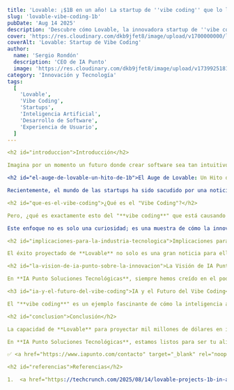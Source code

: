 ```yaml
title: 'Lovable: ¡$1B en un año! La startup de ''vibe coding'' que lo logrará.'
slug: 'lovable-vibe-coding-1b'
pubDate: 'Aug 14 2025'
description: 'Descubre cómo Lovable, la innovadora startup de ''vibe coding'', proyecta alcanzar mil millones de dólares en ingresos anuales, revolucionando el desarrollo de software al integrar emoción y experiencia de usuario.'
cover: 'https://res.cloudinary.com/dkb9jfet8/image/upload/v1700000000/lovable_vibe_coding_placeholder.png' # Placeholder: URL de la primera imagen del contenido original no proporcionada.
coverAlt: 'Lovable: Startup de Vibe Coding'
author:
  name: 'Sergio Rondón'
  description: 'CEO de IA Punto'
  image: 'https://res.cloudinary.com/dkb9jfet8/image/upload/v1739925181/sergio_gdcaeh.png'
category: 'Innovación y Tecnología'
tags:
  [
    'Lovable',
    'Vibe Coding',
    'Startups',
    'Inteligencia Artificial',
    'Desarrollo de Software',
    'Experiencia de Usuario',
  ]
---

<h2 id="introduccion">Introducción</h2>

Imagina por un momento un futuro donde crear software sea tan intuitivo y expresivo como pintar un cuadro o componer una canción. Un futuro donde las computadoras no solo entienden nuestras instrucciones, sino también nuestras intenciones y hasta el "ambiente" o la "sensación" que queremos que tenga una aplicación. Pues bien, parece que ese futuro está más cerca de lo que pensamos, gracias a empresas innovadoras que están redefiniendo el panorama tecnológico.

<h2 id="el-auge-de-lovable-un-hito-de-1b">El Auge de Lovable: Un Hito de $1B</h2>

Recientemente, el mundo de las startups ha sido sacudido por una noticia emocionante: **Lovable**, una compañía que se enfoca en algo que han llamado "vibe coding", está proyectando alcanzar la asombrosa cifra de **mil millones de dólares** en ingresos anuales recurrentes (ARR) en los próximos 12 meses. Sí, has leído bien, ¡mil millones de dólares! Es una cifra que, para cualquier startup, es un sueño hecho realidad y un testimonio del impacto de sus ideas revolucionarias.

<h2 id="que-es-el-vibe-coding">¿Qué es el "Vibe Coding"?</h2>

Pero, ¿qué es exactamente esto del "**vibe coding**" que está causando tanto revuelo? Aunque el término suena un poco místico, podemos entenderlo como una nueva frontera en el desarrollo de software. Tradicionalmente, la programación ha sido un proceso muy lógico y estructurado, centrado en líneas de código y comandos precisos. El "**vibe coding**" sugiere una aproximación más holística, donde el desarrollador puede infundir al código no solo funcionalidad, sino también una cualidad intangible, una "sensación" o una "atmósfera" específica. Piensa en crear una interfaz que no solo funcione, sino que también genere una emoción particular en el usuario, que se sienta alegre, calmada o inspiradora. Es ir más allá de la mera utilidad para tocar la experiencia humana a un nivel más profundo.

Este enfoque no es solo una curiosidad; es una muestra de cómo la innovación tecnológica, especialmente cuando se cruza con disciplinas como la psicología del usuario y el diseño emocional, puede abrir mercados completamente nuevos y generar un valor inmenso. **Lovable**, al centrarse en esta dimensión menos explorada del desarrollo de software, ha logrado conectar con una necesidad emergente en el mercado: la de productos digitales que no solo resuelvan un problema, sino que también enriquezcan la vida de sus usuarios a un nivel más sensorial y emocional.

<h2 id="implicaciones-para-la-industria-tecnologica">Implicaciones para la Industria Tecnológica</h2>

El éxito proyectado de **Lovable** no solo es una gran noticia para ellos, sino también un indicador para el resto de la industria tecnológica. Nos demuestra que el futuro del software no está solo en la potencia bruta o en la eficiencia algorítmica, sino también en la capacidad de crear experiencias verdaderamente atractivas y resonantes. Es un recordatorio de que la creatividad, cuando se combina con una ejecución tecnológica sólida, puede llevar a logros extraordinarios.

<h2 id="la-vision-de-ia-punto-sobre-la-innovacion">La Visión de IA Punto sobre la Innovación</h2>

En **IA Punto Soluciones Tecnológicas**, siempre hemos creído en el poder transformador de la innovación. Vemos el caso de **Lovable** como una inspiración y una validación de que el camino hacia el futuro de la tecnología pasa por explorar nuevas ideas y desafiar las convenciones. Nuestra misión en **IA Punto** es precisamente ayudar a empresas y emprendedores a navegar por este panorama cambiante, identificando oportunidades y construyendo soluciones que no solo sean funcionales, sino también punteras y, por qué no, ¡"amables" y atractivas para sus usuarios!

<h3 id="ia-y-el-futuro-del-vibe-coding">IA y el Futuro del Vibe Coding</h3>

El "**vibe coding**" es un ejemplo fascinante de cómo la inteligencia artificial y el aprendizaje automático pueden ser el motor detrás de estas nuevas aproximaciones. La IA puede ayudar a analizar patrones de interacción, a entender preferencias estéticas y emocionales, e incluso a generar componentes de código que se ajusten a una "sensación" deseada. En **IA Punto**, estamos constantemente investigando y aplicando las últimas innovaciones en IA para que nuestros clientes puedan desarrollar productos y servicios que no solo compitan, sino que lideren en sus respectivos mercados.

<h2 id="conclusion">Conclusión</h2>

La capacidad de **Lovable** para proyectar mil millones de dólares en ingresos es un recordatorio de que las ideas más disruptivas a menudo vienen de lugares inesperados y que atreverse a pensar diferente puede tener recompensas gigantescas. Nos invita a todos a mirar más allá de lo evidente y a considerar cómo la tecnología puede servir no solo a la lógica, sino también al arte, a la emoción y a la experiencia humana.

En **IA Punto Soluciones Tecnológicas**, estamos listos para ser tu aliado en ese viaje. Ya sea que estés buscando optimizar tus procesos con IA, desarrollar una nueva aplicación innovadora o explorar cómo tu negocio puede adoptar estas "sensaciones" y "vibras" en sus productos, estamos aquí para ayudarte a construir el futuro. El éxito de **Lovable** es una prueba de que, con la visión correcta y la tecnología adecuada, no hay límites para lo que se puede lograr.

✅ <a href="https://www.iapunto.com/contacto" target="_blank" rel="noopener noreferrer">Agenda una demo y transforma tu negocio con nosotros</a>.

<h2 id="referencias">Referencias</h2>

1.  <a href="https://techcrunch.com/2025/08/14/lovable-projects-1b-in-arr-within-next-12-months/" target="_blank" rel="noopener noreferrer">TechCrunch: Lovable Projects $1B ARR</a>
```